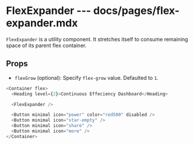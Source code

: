 # FlexExpander --- docs/pages/flex-expander.mdx

`FlexExpander` is a utility component. It stretches itself to consume remaining space of its parent flex container.

## Props

- `flexGrow` (optional): Specify `flex-grow` value. Defaulted to `1`.

```js live=true
<Container flex>
  <Heading level={2}>Continuous Effeciency Dashboard</Heading>

  <FlexExpander />

  <Button minimal icon="power" color="red500" disabled />
  <Button minimal icon="star-empty" />
  <Button minimal icon="share" />
  <Button minimal icon="more" />
</Container>
```
